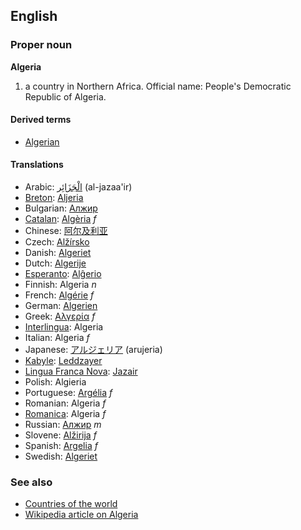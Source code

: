 ==English==

===Proper noun===
'''Algeria'''

# a country in Northern Africa. Official name: People's Democratic Republic of Algeria.

====Derived terms====
*[[Algerian]]

====Translations====
*Arabic: [[الْجَزَائِر]] (al-jazaa'ir)
*[[Breton]]: [[Aljeria]]
*Bulgarian: [[Алжир]]
*[[Catalan]]: [[Algèria]] ''f''
*Chinese: [[阿尔及利亚]]
*Czech: [[Alžírsko]]
*Danish: [[Algeriet]]
*Dutch: [[Algerije]]
*[[Esperanto]]: [[Alĝerio]]
*Finnish: Algeria ''n''
*French: [[Algérie]] ''f''
*German: [[Algerien]]
*Greek: [[Αλγερία]] ''f''
*[[Interlingua]]: Algeria
*Italian: Algeria ''f''
*Japanese: [[アルジェリア]] (arujeria)
*[[Kabyle]]: [[Leddzayer]]
*[[Lingua Franca Nova]]: [[Jazair]]
*Polish: Algieria
*Portuguese: [[Argélia]] ''f''
*Romanian: Algeria ''f''
*[[Romanica]]: Algeria ''f''
*Russian: [[Алжир]] ''m''
*Slovene: [[Alžirija]] ''f''
*Spanish: [[Argelia]] ''f''
*Swedish: [[Algeriet]]

===See also===
*[[Countries of the world]]
*[[w:en:Algeria|Wikipedia article on Algeria]]